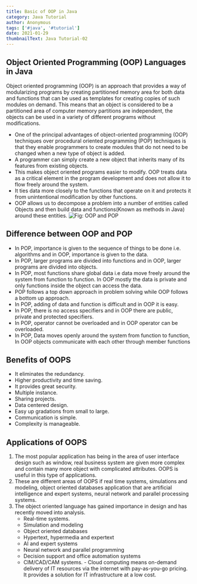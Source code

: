 ```yaml
---
title: Basic of OOP in Java
category: Java Tutorial
author: Anonymous
tags: ['#java', '#tutorial']
date: 2021-01-29
thumbnailText: Java Tutorial-02
---
```


## Object Oriented Programming (OOP) Languages in Java
Object oriented programming (OOP) is an approach that provides a way of modularizing programs by creating partitioned memory area for both data and functions that can be used as templates for creating copies of such modules on demand. This means that an object is considered to be a partitioned area of computer memory partitions are independent, the objects can be used in a variety of different programs without modifications.

   - One of the principal advantages of object-oriented programming (OOP) techniques over procedural oriented programming (POP) techniques is that they enable programmers to create modules that do not need to be changed when a new type of object is added.
   - A programmer can simply create a new object that inherits many of its features from existing objects.
   - This makes object oriented programs easier to modify. OOP treats data as a critical element in the program development and does not allow it to flow freely around the system.
   - It ties data more closely to the functions that operate on it and protects it from unintentional modification by other functions.
   - OOP allows us to decompose a problem into a number of entities called Objects and then build data and functions(Known as methods in Java) around these entities.
![Fig: OOP and POP](../../assets/javaPic/pop.png)
## Difference between OOP and POP
   - In POP, importance is given to the sequence of things to be done i.e. algorithms and in OOP, importance is given to the data.
   - In POP, larger programs are divided into functions and in OOP, larger programs are divided into objects.
   - In POP, most functions share global data i.e data move freely around the system from function to function. In OOP mostly the data is private and only functions inside the object can access the data.
   - POP follows a top down approach in problem solving while OOP follows a bottom up approach.
   - In POP, adding of data and function is difficult and in OOP it is easy.
   - In POP, there is no access specifiers and in OOP there are public, private and protected specifiers.
   - In POP, operator cannot be overloaded and in OOP operator can be overloaded.
   - In POP, Data moves openly around the system from function to function, In OOP objects communicate with each other through member functions

## Benefits of OOPS
   - It eliminates the redundancy.
   - Higher productivity and time saving.
   - It provides great security.
   - Multiple instance.
   - Sharing projects.
   - Data centered design.
   - Easy up gradations from small to large.
   - Communication is simple.
   - Complexity is manageable.

## Applications of OOPS
1. The most popular application has being in the area of user interface design such as window, real business system are given more complex and contain many more object with complicated attributes. OOPS is useful in this type of applications.
2. These are different areas of OOPS if real time systems, simulations and modeling, object oriented databases application that are artificial intelligence and expert systems, neural network and parallel processing systems.
3. The object oriented language has gained importance in design and has recently moved into analysis.
   - Real-time systems.
   - Simulation and modeling
   - Object oriented databases
   - Hypertext, hypermedia and expertext
   - AI and expert systems
   - Neural network and parallel programming
   - Decision support and office automation systems
   - CIM/CAD/CAM systems. - Cloud computing means on-demand delivery of IT resources via the internet with pay-as-you-go pricing. It provides a solution for IT infrastructure at a low cost.